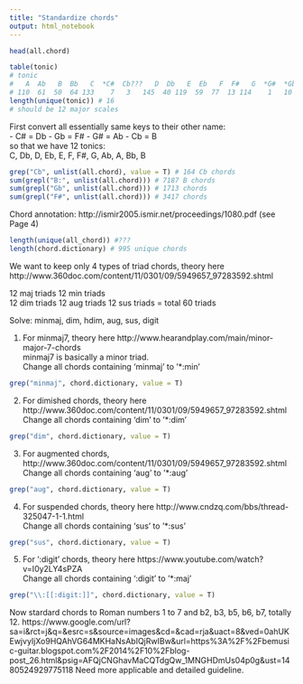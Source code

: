 ```yaml
---
title: "Standardize chords"
output: html_notebook
---
```

```r
head(all.chord)
```

```r
table(tonic)
# tonic
#   A  Ab   B  Bb   C  *C#  Cb???   D  Db   E  Eb   F  F#   G  *G#  *Gb 
# 110  61  50  64 133    7   3   145  40 119  59  77  13 114    1   10 
length(unique(tonic)) # 16
# should be 12 major scales
```
First convert all essentially same keys to their other name:    
  - C# = Db 
  - Gb = F# 
  - G# = Ab 
  - Cb = B  
so that we have 12 tonics:      
C, Db, D, Eb, E, F, F#, G, Ab, A, Bb, B 
    
```r
grep("Cb", unlist(all.chord), value = T) # 164 Cb chords
sum(grepl("B:", unlist(all.chord))) # 7187 B chords
sum(grepl("Gb", unlist(all.chord))) # 1713 chords
sum(grepl("F#", unlist(all.chord))) # 3417 chords
```
Chord annotation: http://ismir2005.ismir.net/proceedings/1080.pdf (see Page 4)
```r
length(unique(all_chord)) #???
length(chord.dictionary) # 995 unique chords
```
We want to keep only 4 types of triad chords, theory here http://www.360doc.com/content/11/0301/09/5949657_97283592.shtml 
  
12 maj triads 
12 min triads   
12 dim triads 
12 aug triads 
12 sus triads
= total 60 triads 
    
Solve: minmaj, dim, hdim, aug, sus, digit 
  
1. For minmaj7, theory here http://www.hearandplay.com/main/minor-major-7-chords   
minmaj7 is basically a minor triad.   
Change all chords containing 'minmaj' to '*:min'
```r
grep("minmaj", chord.dictionary, value = T)
```
  
2. For dimished chords, theory here http://www.360doc.com/content/11/0301/09/5949657_97283592.shtml  
Change all chords containing 'dim' to '*:dim'
```r
grep("dim", chord.dictionary, value = T)
```
  
3. For augmented chords, http://www.360doc.com/content/11/0301/09/5949657_97283592.shtml  
Change all chords containing 'aug' to '*:aug'
```r
grep("aug", chord.dictionary, value = T)
```
  
4. For suspended chords, theory here http://www.cndzq.com/bbs/thread-325047-1-1.html  
Change all chords containing 'sus' to '*:sus'
```r
grep("sus", chord.dictionary, value = T)
```

5. For ':digit' chords, theory here https://www.youtube.com/watch?v=I0y2LY4sPZA  
Change all chords containing ':digit' to '*:maj'
```r
grep("\\:[[:digit:]]", chord.dictionary, value = T)
```

Now stardard chords to Roman numbers 1 to 7 and b2, b3, b5, b6, b7, totally 12.
https://www.google.com/url?sa=i&rct=j&q=&esrc=s&source=images&cd=&cad=rja&uact=8&ved=0ahUKEwjvyIjXo9HQAhVG64MKHaNsAbIQjRwIBw&url=https%3A%2F%2Fbemusic-guitar.blogspot.com%2F2014%2F10%2Fblog-post_26.html&psig=AFQjCNGhavMaCQTdgQw_1MNGHDmUs04p0g&ust=1480524929775118
Need more applicable and detailed guideline.
```r

```

